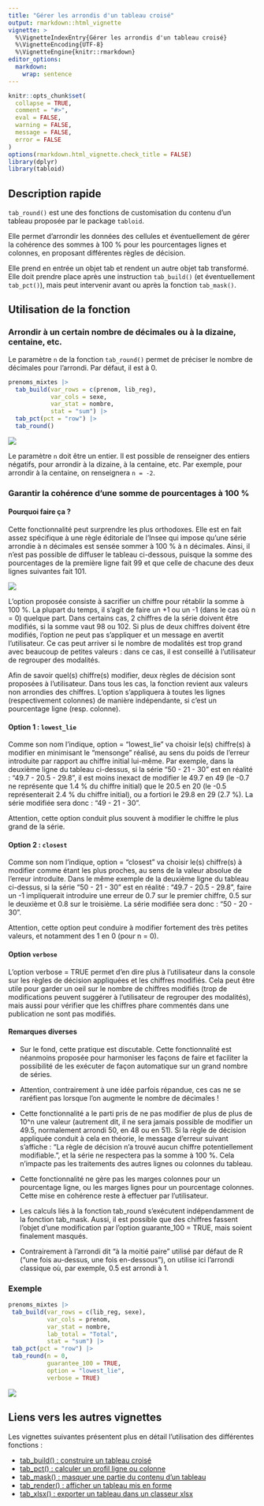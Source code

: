 ```yaml
---
title: "Gérer les arrondis d'un tableau croisé"
output: rmarkdown::html_vignette
vignette: >
  %\VignetteIndexEntry{Gérer les arrondis d'un tableau croisé}
  %\VignetteEncoding{UTF-8}
  %\VignetteEngine{knitr::rmarkdown}
editor_options: 
  markdown: 
    wrap: sentence
---
```


```r
knitr::opts_chunk$set(
  collapse = TRUE,
  comment = "#>",
  eval = FALSE,
  warning = FALSE,
  message = FALSE,
  error = FALSE
)
options(rmarkdown.html_vignette.check_title = FALSE)
library(dplyr)
library(tabloid)
```


## Description rapide

`tab_round()` est une des fonctions de customisation du contenu d'un tableau proposée par le package `tabloid`.

Elle permet d'arrondir les données des cellules et éventuellement de gérer la cohérence des sommes à 100 % pour les pourcentages lignes et colonnes, en proposant différentes règles de décision.

Elle prend en entrée un objet tab et rendent un autre objet tab transformé. Elle doit prendre place après une instruction `tab_build()` (et éventuellement `tab_pct()`), mais peut intervenir avant ou après la fonction `tab_mask()`.

## Utilisation de la fonction

### Arrondir à un certain nombre de décimales ou à la dizaine, centaine, etc.

Le paramètre `n` de la fonction `tab_round()` permet de préciser le nombre de décimales pour l'arrondi. Par défaut, il est à 0.

```r
prenoms_mixtes |> 
  tab_build(var_rows = c(prenom, lib_reg), 
            var_cols = sexe, 
            var_stat = nombre, 
            stat = "sum") |> 
  tab_pct(pct = "row") |> 
  tab_round()
```

![](images/tab_round.png)


Le paramètre `n` doit être un entier.
Il est possible de renseigner des entiers négatifs, pour arrondir à la dizaine, à la centaine, etc. Par exemple, pour arrondir à la centaine, on renseignera `n = -2`.

### Garantir la cohérence d'une somme de pourcentages à 100 %

#### Pourquoi faire ça ?
Cette fonctionnalité peut surprendre les plus orthodoxes. Elle est en fait assez spécifique à une règle éditoriale de l'Insee qui impose qu'une série arrondie à n décimales est sensée sommer à 100 % à n décimales. Ainsi, il n'est pas possible de diffuser le tableau ci-dessous, puisque la somme des pourcentages de la première ligne fait 99 et que celle de chacune des deux lignes suivantes fait 101.

![](images/tab_round_ex_non_autorise.png)

L'option proposée consiste à sacrifier un chiffre pour rétablir la somme à 100 %. La plupart du temps, il s'agit de faire un +1 ou un -1 (dans le cas où n = 0) quelque part. Dans certains cas, 2 chiffres de la série doivent être modifiés, si la somme vaut 98 ou 102. Si plus de deux chiffres doivent être modifiés, l'option ne peut pas s'appliquer et un message en avertit l'utilisateur. Ce cas peut arriver si le nombre de modalités est trop grand avec beaucoup de petites valeurs : dans ce cas, il est conseillé à l'utilisateur de regrouper des modalités.

Afin de savoir quel(s) chiffre(s) modifier, deux règles de décision sont proposées à l'utilisateur. Dans tous les cas, la fonction revient aux valeurs non arrondies des chiffres. L'option s'appliquera à toutes les lignes (respectivement colonnes) de manière indépendante, si c'est un pourcentage ligne (resp. colonne).

#### Option 1 : `lowest_lie`
Comme son nom l'indique, option = "lowest_lie" va choisir le(s) chiffre(s) à modifier en minimisant le "mensonge" réalisé, au sens du poids de l'erreur introduite par rapport au chiffre initial lui-même. Par exemple, dans la deuxième ligne du tableau ci-dessus, si la série "50 - 21 - 30" est en réalité : "49.7 - 20.5 - 29.8", il est moins inexact de modifier le 49.7 en 49 (le -0.7 ne représente que 1.4 % du chiffre initial) que le 20.5 en 20 (le -0.5 représenterait 2.4 % du chiffre initial), ou a fortiori le 29.8 en 29 (2.7 %). La série modifiée sera donc : "49 - 21 - 30".

Attention, cette option conduit plus souvent à modifier le chiffre le plus grand de la série.

#### Option 2 : `closest`
Comme son nom l'indique, option = "closest" va choisir le(s) chiffre(s) à modifier comme étant les plus proches, au sens de la valeur absolue de l'erreur introduite. Dans le même exemple de la deuxième ligne du tableau ci-dessus, si la série "50 - 21 - 30" est en réalité : "49.7 - 20.5 - 29.8", faire un -1 impliquerait introduire une erreur de 0.7 sur le premier chiffre, 0.5 sur le deuxième et 0.8 sur le troisième. La série modifiée sera donc : "50 - 20 - 30".

Attention, cette option peut conduire à modifier fortement des très petites valeurs, et notamment des 1 en 0 (pour n = 0).

#### Option `verbose`
L'option verbose = TRUE permet d'en dire plus à l'utilisateur dans la console sur les règles de décision appliquées et les chiffres modifiés. Cela peut être utile pour garder un oeil sur le nombre de chiffres modifiés (trop de modifications peuvent suggérer à l'utilisateur de regrouper des modalités), mais aussi pour vérifier que les chiffres phare commentés dans une publication ne sont pas modifiés.

#### Remarques diverses

- Sur le fond, cette pratique est discutable. Cette fonctionnalité est néanmoins proposée pour harmoniser les façons de faire et faciliter la possibilité de les exécuter de façon automatique sur un grand nombre de séries.

- Attention, contrairement à une idée parfois répandue, ces cas ne se raréfient pas lorsque l'on augmente le nombre de décimales !

- Cette fonctionnalité a le parti pris de ne pas modifier de plus de plus de 10^n une valeur (autrement dit, il ne sera jamais possible de modifier un 49.5, normalement arrondi 50, en 48 ou en 51). Si la règle de décision appliquée conduit à cela en théorie, le message d'erreur suivant s'affiche : "La règle de décision n'a trouvé aucun chiffre potentiellement modifiable. ", et la série ne respectera pas la somme à 100 %. Cela n'impacte pas les traitements des autres lignes ou colonnes du tableau.

- Cette fonctionnalité ne gère pas les marges colonnes pour un pourcentage ligne, ou les marges lignes pour un pourcentage colonnes. Cette mise en cohérence reste à effectuer par l'utilisateur.

- Les calculs liés à la fonction tab_round s'exécutent indépendamment de la fonction tab_mask. Aussi, il est possible que des chiffres fassent l'objet d'une modification par l'option guarante_100 = TRUE, mais soient finalement masqués.

- Contrairement à l'arrondi dit "à la moitié paire" utilisé par défaut de R ("une fois au-dessus, une fois en-dessous"), on utilise ici l'arrondi classique où, par exemple, 0.5 est arrondi à 1.

### Exemple

```r
prenoms_mixtes |>
 tab_build(var_rows = c(lib_reg, sexe),
           var_cols = prenom,
           var_stat = nombre,
           lab_total = "Total",
           stat = "sum") |>
 tab_pct(pct = "row") |>
 tab_round(n = 0,
           guarantee_100 = TRUE,
           option = "lowest_lie",
           verbose = TRUE)
```

![](images/tab_round2.png)

## Liens vers les autres vignettes

Les vignettes suivantes présentent plus en détail l'utilisation des différentes fonctions :

-   [tab_build() : construire un tableau croisé](http://espace-charges-etudes.gitlab-pages.insee.fr/boite-outils/tableaux/articles/bb_creer_tableau_croise.html)
-   [tab_pct() : calculer un profil ligne ou colonne](http://espace-charges-etudes.gitlab-pages.insee.fr/boite-outils/tableaux/articles/cc_calculer_profil_ligne_colonne.html)
-   [tab_mask() : masquer une partie du contenu d'un tableau](http://espace-charges-etudes.gitlab-pages.insee.fr/boite-outils/tableaux/articles/ee_masquer_partie_contenu_tableau.html)
-   [tab_render() : afficher un tableau mis en forme](http://espace-charges-etudes.gitlab-pages.insee.fr/boite-outils/tableaux/articles/ff_afficher_joli_tableau_html.html)
-   [tab_xlsx() : exporter un tableau dans un classeur xlsx](http://espace-charges-etudes.gitlab-pages.insee.fr/boite-outils/tableaux/articles/gg_exporter_joli_tableau_xlsx.html)

